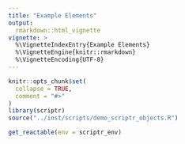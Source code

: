 ```yaml
---
title: "Example Elements"
output:
  rmarkdown::html_vignette
vignette: >
  %\VignetteIndexEntry{Example Elements}
  %\VignetteEngine{knitr::rmarkdown}
  %\VignetteEncoding{UTF-8}
---
```


```r
knitr::opts_chunk$set(
  collapse = TRUE,
  comment = "#>"
)
library(scriptr)
source("../inst/scripts/demo_scriptr_objects.R")
```


```r
get_reactable(env = scriptr_env)
```
